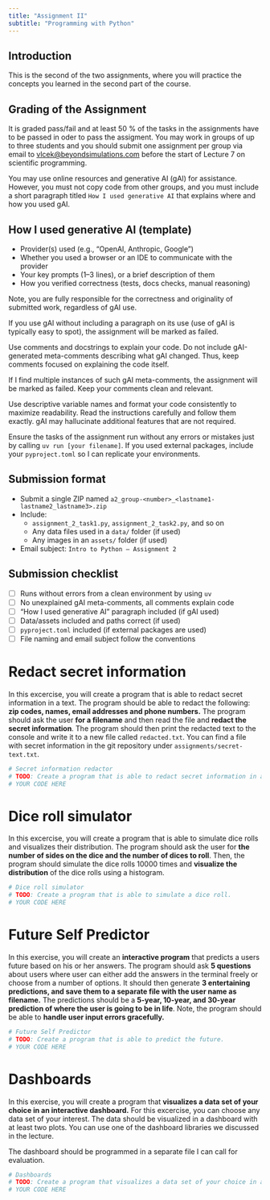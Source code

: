 ```yaml
---
title: "Assignment II"
subtitle: "Programming with Python"
---
```


##  Introduction
This is the second of the two assignments, where you will practice the concepts you learned in the second part of the course.

## Grading of the Assignment

It is graded pass/fail and at least 50 % of the tasks in the assignments have to be passed in oder to pass the assigment.
You may work in groups of up to three students and you should submit one assignment per group via email to [vlcek@beyondsimulations.com](mailto:vlcek@beyondsimulations.com) before the start of Lecture 7 on scientific programming.

You may use online resources and generative AI (gAI) for assistance. However, you must not copy code from other groups, and you must include a short paragraph titled `How I used generative AI` that explains where and how you used gAI.

::: {.callout-tip}
## How I used generative AI (template)

- Provider(s) used (e.g., "OpenAI, Anthropic, Google ")
- Whether you used a browser or an IDE to communicate with the provider
- Your key prompts (1–3 lines), or a brief description of them
- How you verified correctness (tests, docs checks, manual reasoning)
:::

Note, you are fully responsible for the correctness and originality of submitted work, regardless of gAI use.

::: {.callout-warning}
If you use gAI without including a paragraph on its use (use of gAI is typically easy to spot), the assignment will be marked as failed.
:::

Use comments and docstrings to explain your code. Do not include gAI-generated meta-comments describing what gAI changed. Thus, keep comments focused on explaining the code itself.

::: {.callout-warning}
If I find multiple instances of such gAI meta-comments, the assignment will be marked as failed. Keep your comments clean and relevant.
:::

Use descriptive variable names and format your code consistently to maximize readability. Read the instructions carefully and follow them exactly. gAI may hallucinate additional features that are not required.

::: {.callout-warning}
Ensure the tasks of the assignment run without any errors or mistakes just by calling `uv run [your filename]`. If you used external packages, include your `pyproject.toml` so I can replicate your environments.
:::

## Submission format

- Submit a single ZIP named `a2_group-<number>_<lastname1-lastname2_lastname3>.zip`
- Include:
  - `assignment_2_task1.py`, `assignment_2_task2.py`, and so on
  - Any data files used in a `data/` folder (if used)
  - Any images in an `assets/` folder (if used)
- Email subject: `Intro to Python – Assignment 2`

::: {.callout-tip}
## Submission checklist
- [ ] Runs without errors from a clean environment by using `uv`
- [ ] No unexplained gAI meta-comments, all comments explain code
- [ ] "How I used generative AI" paragraph included (if gAI used)
- [ ] Data/assets included and paths correct (if used)
- [ ] `pyproject.toml` included (if external packages are used)
- [ ] File naming and email subject follow the conventions
:::

# Redact secret information
In this excercise, you will create a program that is able to redact secret information in a text. The program should be able to redact the following: **zip codes, names, email addresses and phone numbers.** The program should ask the user **for a filename** and then read the file and **redact the secret information**. The program should then print the redacted text to the console and write it to a new file called `redacted.txt`. You can find a file with secret information in the git repository under `assignments/secret-text.txt`.

```python
# Secret information redactor
# TODO: Create a program that is able to redact secret information in a text.
# YOUR CODE HERE
```

# Dice roll simulator
In this excercise, you will create a program that is able to simulate dice rolls and visualizes their distribution. The program should ask the user for **the number of sides on the dice and the number of dices to roll**. Then, the program should simulate the dice rolls 10000 times and **visualize the distribution** of the dice rolls using a histogram.

```python
# Dice roll simulator
# TODO: Create a program that is able to simulate a dice roll.
# YOUR CODE HERE
```

# Future Self Predictor

In this exercise, you will create an **interactive program** that predicts a users future based on his or her answers. The program should ask **5 questions** about users where user can either add the answers in the terminal freely or choose from a number of options. It should then generate **3 entertaining predictions, and save them to a separate file with the user name as filename.** The predictions should be a **5-year, 10-year, and 30-year prediction of where the user is going to be in life**. Note, the program should be able to **handle user input errors gracefully.**

```python
# Future Self Predictor
# TODO: Create a program that is able to predict the future.
# YOUR CODE HERE
```

# Dashboards

In this exercise, you will create a program that **visualizes a data set of your choice in an interactive dashboard.** For this excercise, you can choose any data set of your interest. The data should be visualized in a dashboard with at least two plots. You can use one of the dashboard libraries we discussed in the lecture.

:::{.callout-note}

The dashboard should be programmed in a separate file I can call for evaluation.

:::

```python
# Dashboards
# TODO: Create a program that visualizes a data set of your choice in a dashboard.
# YOUR CODE HERE
```

